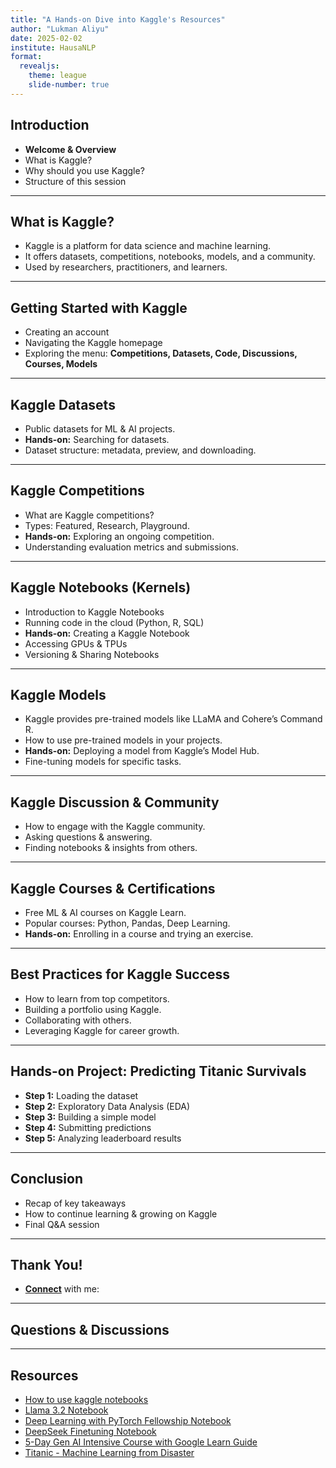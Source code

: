 ```yaml
---
title: "A Hands-on Dive into Kaggle's Resources"
author: "Lukman Aliyu"
date: 2025-02-02
institute: HausaNLP
format:
  revealjs: 
    theme: league
    slide-number: true
---
```


## Introduction

- **Welcome & Overview**
- What is Kaggle?
- Why should you use Kaggle?
- Structure of this session

---

## What is Kaggle?

- Kaggle is a platform for data science and machine learning.
- It offers datasets, competitions, notebooks, models, and a community.
- Used by researchers, practitioners, and learners.

---

## Getting Started with Kaggle

- Creating an account
- Navigating the Kaggle homepage
- Exploring the menu: **Competitions, Datasets, Code, Discussions, Courses, Models**

---

## Kaggle Datasets

- Public datasets for ML & AI projects.
- **Hands-on:** Searching for datasets.
- Dataset structure: metadata, preview, and downloading.

---

## Kaggle Competitions

- What are Kaggle competitions?
- Types: Featured, Research, Playground.
- **Hands-on:** Exploring an ongoing competition.
- Understanding evaluation metrics and submissions.

---

## Kaggle Notebooks (Kernels)

- Introduction to Kaggle Notebooks
- Running code in the cloud (Python, R, SQL)
- **Hands-on:** Creating a Kaggle Notebook
- Accessing GPUs & TPUs
- Versioning & Sharing Notebooks

---

## Kaggle Models

- Kaggle provides pre-trained models like LLaMA and Cohere's Command R.
- How to use pre-trained models in your projects.
- **Hands-on:** Deploying a model from Kaggle’s Model Hub.
- Fine-tuning models for specific tasks.

---

## Kaggle Discussion & Community

- How to engage with the Kaggle community.
- Asking questions & answering.
- Finding notebooks & insights from others.

---

## Kaggle Courses & Certifications

- Free ML & AI courses on Kaggle Learn.
- Popular courses: Python, Pandas, Deep Learning.
- **Hands-on:** Enrolling in a course and trying an exercise.

---

## Best Practices for Kaggle Success

- How to learn from top competitors.
- Building a portfolio using Kaggle.
- Collaborating with others.
- Leveraging Kaggle for career growth.

---

## Hands-on Project: Predicting Titanic Survivals

- **Step 1:** Loading the dataset
- **Step 2:** Exploratory Data Analysis (EDA)
- **Step 3:** Building a simple model
- **Step 4:** Submitting predictions
- **Step 5:** Analyzing leaderboard results

---

## Conclusion

- Recap of key takeaways
- How to continue learning & growing on Kaggle
- Final Q&A session

---

## Thank You!

- **[Connect](https://lukmanaj.github.io/)** with me: 



--- 

## Questions & Discussions



---

## Resources

- [How to use kaggle notebooks](https://www.kaggle.com/docs/notebooks)
- [Llama 3.2 Notebook](https://www.kaggle.com/code/lukmanaliyuj/llama-3-2-multimodal-prompting)
- [Deep Learning with PyTorch Fellowship Notebook](https://www.kaggle.com/code/lukmanaliyuj/african-wild-life-classification)
- [DeepSeek Finetuning Notebook](https://www.kaggle.com/code/lukmanaliyuj/fine-tuning-deepseek-r1-reasoning-model)
- [5-Day Gen AI Intensive Course with Google Learn Guide](https://www.kaggle.com/learn-guide/5-day-genai)
- [Titanic - Machine Learning from Disaster](https://www.kaggle.com/competitions/titanic/data)

